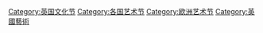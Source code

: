 [[Category:英国文化节|Category:英国文化节]]
[[Category:各国艺术节|Category:各国艺术节]]
[[Category:欧洲艺术节|Category:欧洲艺术节]]
[[Category:英國藝術|Category:英國藝術]]